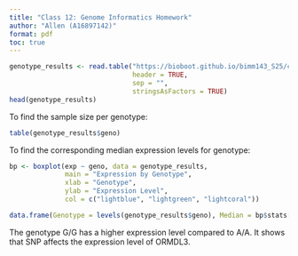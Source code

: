 ```yaml
---
title: "Class 12: Genome Informatics Homework"
author: "Allen (A16897142)"
format: pdf
toc: true
---
```


```r
genotype_results <- read.table("https://bioboot.github.io/bimm143_S25/class-material/rs8067378_ENSG00000172057.6.txt", 
                               header = TRUE, 
                               sep = "", 
                               stringsAsFactors = TRUE)
head(genotype_results)
```
To find the sample size per genotype:
```r
table(genotype_results$geno)
```
To find the corresponding median expression levels for genotype:
```r
bp <- boxplot(exp ~ geno, data = genotype_results,
              main = "Expression by Genotype",
              xlab = "Genotype",
              ylab = "Expression Level",
              col = c("lightblue", "lightgreen", "lightcoral"))
```
```r
data.frame(Genotype = levels(genotype_results$geno), Median = bp$stats[3, ])
```
The genotype G/G has a higher expression level compared to A/A. It shows that SNP affects the expression level of ORMDL3.


